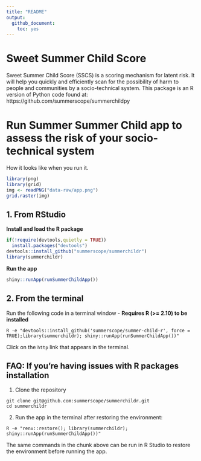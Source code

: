 ```yaml
---
title: "README"
output: 
  github_document:
    toc: yes
---
```




# Sweet Summer Child Score

Sweet Summer Child Score (SSCS) is a scoring mechanism for latent risk. It will help you quickly and efficiently scan for the possibility of harm to people and communities by a socio-technical system. This package is an R version of Python code found at: https://github.com/summerscope/summerchildpy

# Run Summer Summer Child app to assess the risk of your socio-technical system

How it looks like when you run it.

```r
library(png)
library(grid)
img <- readPNG("data-raw/app.png")
grid.raster(img)
```


## 1. From RStudio

**Install and load the R package**

```r
if(!require(devtools,quietly = TRUE))
  install.packages("devtools")
devtools::install_github("summerscope/summerchildr")
library(summerchildr)
```

**Run the app**

```r
shiny::runApp(runSummerChildApp())
```


## 2. From the terminal

Run the following code in a terminal window - **Requires R (>= 2.10) to be installed**

```
R -e "devtools::install_github('summerscope/summer-child-r', force = TRUE);library(summerchildr); shiny::runApp(runSummerChildApp())"
```

Click on the `http` link that appears in the terminal.

## FAQ: If you're having issues with R packages installation

1. Clone the repository

```
git clone git@github.com:summerscope/summerchildr.git
cd summerchildr
```

2. Run the app in the terminal after restoring the environment:

```
R -e "renv::restore(); library(summerchildr); shiny::runApp(runSummerChildApp())"
```

The same commands in the chunk above can be run in R Studio to restore the environment before running the app.
